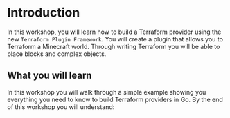 # Introduction

In this workshop, you will learn how to build a Terraform provider using the 
new `Terraform Plugin Framework`. You will create a plugin that allows you 
to Terraform a Minecraft world. Through writing Terraform you will be able 
to place blocks and complex objects.

## What you will learn
In this workshop you will walk through a simple example showing you everything
you need to know to build Terraform providers in Go. By the end of this workshop
you will understand: